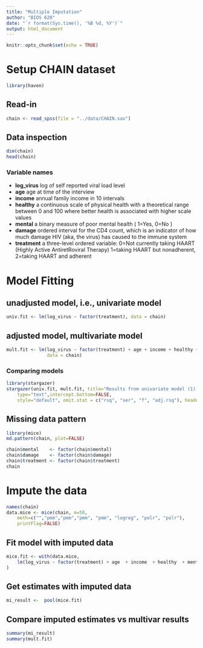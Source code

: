 ```yaml
---
title: "Multiple Imputation"
author: "BIOS 620"
date: "`r format(Sys.time(), '%B %d, %Y')`"
output: html_document
---
```


```r
knitr::opts_chunk$set(echo = TRUE)
```

# Setup CHAIN dataset

```r
library(haven)
```

## Read-in

```r
chain <- read_spss(file = "../data/CHAIN.sav")
```


## Data inspection

```r
dim(chain)
head(chain)
```

### Variable names

* **log_virus** log of self reported viral load level
* **age** age at time of the interview
* **income** annual family income in 10 intervals
* **healthy** a continuous scale of physical health with a theoretical range
between 0 and 100 where better health is associated with higher scale values
* **mental** a binary measure of poor mental health ( 1=Yes, 0=No )
* **damage** ordered interval for the CD4 count, which is an indicator of how
much damage HIV (aka, the virus) has caused to the immune system
* **treatment** a three-level ordered variable: 0=Not currently taking HAART
(Highly Active AntiretRoviral Therapy) 1=taking HAART but nonadherent, 2=taking
HAART and adherent

# Model Fitting

## unadjusted model, i.e., univariate model

```r
univ.fit <- lm(log_virus ~ factor(treatment), data = chain)
```

## adjusted model, multivariate model

```r
mult.fit <- lm(log_virus ~ factor(treatment) + age + income + healthy + mental,
               data = chain)
```

### Comparing models

```r
library(stargazer)
stargazer(univ.fit, mult.fit, title="Results from univariate model (1) and multivariate model (2)",
    type="text",intercept.bottom=FALSE,
    style="default", omit.stat = c("rsq", "ser", "f", "adj.rsq"), header=FALSE)
```

## Missing data pattern 

```r
library(mice)
md.pattern(chain, plot=FALSE)
```

```r
chain$mental    <- factor(chain$mental)
chain$damage    <- factor(chain$damage)
chain$treatment <- factor(chain$treatment)
chain
```


# Impute the data

```r
names(chain)
data.mice <- mice(chain, m=50, 
    meth=c("","pmm","pmm","pmm", "pmm", "logreg", "polr", "polr"),
    printFlag=FALSE)
```

## Fit model with imputed data

```r
mice.fit <- with(data.mice,
    lm(log_virus ~ factor(treatment) + age  + income  + healthy  + mental)
)
```

## Get estimates with imputed data

```r
mi_result <-  pool(mice.fit)
```

## Compare imputed estimates vs multivar results 

```r
summary(mi_result)
summary(mult.fit)
```

